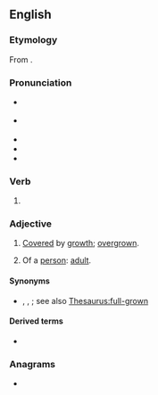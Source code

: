 ==English==

===Etymology===
From {{inh|en|enm|growen}}.

===Pronunciation===
* {{a|RP}} {{IPA|en|/ɡɹəʊn/}}
* {{a|GA}} {{IPA|en|/ɡɹoʊn/}}
* {{audio|en|En-us-grown.ogg|Audio (GA)}}
* {{rhymes|en|əʊn}}
* {{homophones|en|groan}}

===Verb===
{{head|en|verb form|cat2=irregular past participles}}

# {{inflection of|en|grow||past|part}}

===Adjective===
{{en-adj}}

# [[cover#Verb|Covered]] by [[growth]]; [[overgrown]].
#: {{ux|en|What once was a farm was '''grown''' with trees.}}
# {{lb|en|US}} Of a [[person]]: [[adult#Adjective|adult]].

====Synonyms====
* {{sense|adult}} {{l|en|grown-ass}}, {{l|en|grown up}}, {{l|en|mature}}; see also [[Thesaurus:full-grown]]

====Derived terms====
* {{l|en|moss-grown}}

===Anagrams===
* {{anagrams|en|a=gnorw|wrong}}
